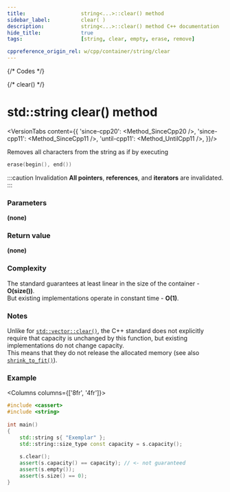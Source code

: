 ```yaml
---
title:					string<...>::clear() method
sidebar_label:			clear( )
description:			string<...>::clear() method C++ documentation
hide_title:				true
tags:					[string, clear, empty, erase, remove]

cppreference_origin_rel: w/cpp/container/string/clear
---
```



{/* Codes */}

{/* clear() */}

# std::string clear() method

<VersionTabs content={{
	'since-cpp20': <Method_SinceCpp20 />,
	'since-cpp11': <Method_SinceCpp11 />,
	'until-cpp11': <Method_UntilCpp11 />,
}}/>

Removes all characters from the string as if by executing
```cpp
erase(begin(), end())
```

:::caution Invalidation
**All pointers**, **references**, and **iterators** are invalidated.
:::

### Parameters

**(none)**

### Return value

**(none)**

### Complexity

The standard guarantees at least linear in the size of the container - **O(size())**.  
But existing implementations operate in constant time - **O(1)**.

### Notes

Unlike for [`std::vector::clear()`](../../arrays/vector/clear), the C++ standard does not explicitly require that capacity is unchanged by this function, but existing implementations do not change capacity.  
This means that they do not release the allocated memory (see also [`shrink_to_fit()`](shrink_to_fit)).

### Example

<Columns columns={['8fr', '4fr']}>
<div>

```cpp
#include <cassert>
#include <string>
 
int main()
{
    std::string s{ "Exemplar" };
    std::string::size_type const capacity = s.capacity();
 
    s.clear();
    assert(s.capacity() == capacity); // <- not guaranteed
    assert(s.empty());
    assert(s.size() == 0);
}
```

</div>
<div>

```plaintext title="Output"
```

</div>
</Columns>
